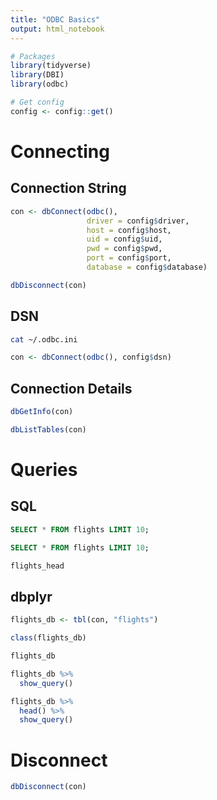 ```yaml
---
title: "ODBC Basics"
output: html_notebook
---
```


```r
# Packages
library(tidyverse)
library(DBI)
library(odbc)

# Get config
config <- config::get()
```

# Connecting
## Connection String
```r
con <- dbConnect(odbc(), 
                 driver = config$driver,
                 host = config$host,
                 uid = config$uid,
                 pwd = config$pwd,
                 port = config$port,
                 database = config$database)
```

```r
dbDisconnect(con)
```

## DSN
```bash
cat ~/.odbc.ini
```

```r
con <- dbConnect(odbc(), config$dsn)
```

## Connection Details
```r
dbGetInfo(con)
```

```r
dbListTables(con)
```

# Queries
## SQL
```sql
SELECT * FROM flights LIMIT 10;
```

```sql
SELECT * FROM flights LIMIT 10;
```

```r
flights_head
```

## dbplyr
```r
flights_db <- tbl(con, "flights")
```

```r
class(flights_db)
```

```r
flights_db
```

```r
flights_db %>% 
  show_query()
```

```r
flights_db %>% 
  head() %>% 
  show_query()
```

# Disconnect
```r
dbDisconnect(con)
```
